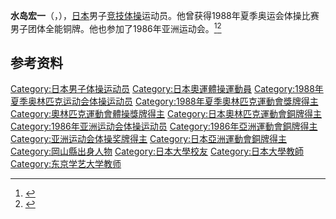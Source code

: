 {{NoteTA|G1=Sports}}
'''水岛宏一'''（{{jpn|j=水島 宏一|hg=みずしま こういち|rm=Mizushima Kōichi}}，{{bd|1965年|8月1日||}}），[[日本|日本]]男子[[竞技体操|竞技体操]]运动员。他曾获得1988年夏季奥运会体操比赛男子团体全能铜牌。他也参加了1986年亚洲运动会。<ref>{{Cite web|title=Koichi MIZUSHIMA|url=https://www.olympic.org/koichi-mizushima|accessdate=2021-03-27|work=International Olympic Committee}}</ref><ref>{{cite web|url=https://www.olympedia.org/athletes/30605|title=Koichi Mizushima|work=Olympedia|accessdate=2021-03-28|archive-date=2021-11-15|archive-url=https://web.archive.org/web/20211115202803/https://www.olympedia.org/athletes/30605|dead-url=no}}</ref>

== 参考资料 ==
{{reflist}}

{{Authority control}}
{{DEFAULTSORT:Mizushima, Koichi}}
[[Category:日本男子体操运动员|Category:日本男子体操运动员]]
[[Category:日本奧運體操運動員|Category:日本奧運體操運動員]]
[[Category:1988年夏季奥林匹克运动会体操运动员|Category:1988年夏季奥林匹克运动会体操运动员]]
[[Category:1988年夏季奧林匹克運動會獎牌得主|Category:1988年夏季奧林匹克運動會獎牌得主]]
[[Category:奧林匹克運動會體操獎牌得主|Category:奧林匹克運動會體操獎牌得主]]
[[Category:日本奧林匹克運動會銅牌得主|Category:日本奧林匹克運動會銅牌得主]]
[[Category:1986年亚洲运动会体操运动员|Category:1986年亚洲运动会体操运动员]]
[[Category:1986年亞洲運動會銅牌得主|Category:1986年亞洲運動會銅牌得主]]
[[Category:亚洲运动会体操奖牌得主|Category:亚洲运动会体操奖牌得主]]
[[Category:日本亞洲運動會銅牌得主|Category:日本亞洲運動會銅牌得主]]
[[Category:岡山縣出身人物|Category:岡山縣出身人物]]
[[Category:日本大學校友|Category:日本大學校友]]
[[Category:日本大學教師|Category:日本大學教師]]
[[Category:东京学艺大学教师|Category:东京学艺大学教师]]